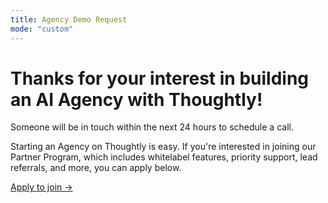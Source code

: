 ```yaml
---
title: Agency Demo Request
mode: "custom"
---
```


<div style={{textAlign: "center", maxWidth: "600px", margin: "40px auto", fontFamily: "Arial, sans-serif", color: "#333"}}>
	<h1 style={{fontSize: "2rem", marginBottom: "2rem"}} className='font-bold'>Thanks for your interest in building an AI Agency with Thoughtly!</h1>
	<p style={{fontSize: "0.9rem", marginBottom: "4rem"}} className='text-gray-500'>Someone will be in touch within the next 24 hours to schedule a call.</p>
	<div style={{fontSize: "1rem", marginTop: "1.5rem"}}>
		<p>
			Starting an Agency on Thoughtly is easy. If you're interested in joining our Partner Program, which includes whitelabel features, priority support, lead referrals, and more, you can apply below.
		</p>
		<p className='mt-4'>
			<a href="https://qtckvk7myl7.typeform.com/to/nRo0xZ1n" style={{color: "#007bff", textDecoration: "none"}}>
				Apply to join →
			</a>
		</p>
	</div>
</div>
